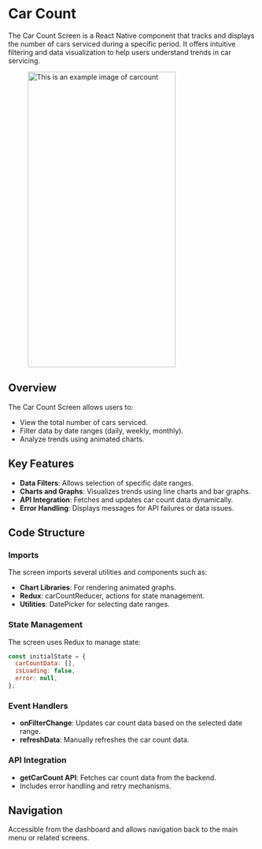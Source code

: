 
# Car Count

The Car Count Screen is a React Native component that tracks and displays the number of cars serviced during a specific period. It offers intuitive filtering and data visualization to help users understand trends in car servicing.

<figure> <img src="/img/inventory/carcount.png" alt="This is an example image  of carcount" width="300" height="600" /></figure>

## Overview

The Car Count Screen allows users to:

- View the total number of cars serviced.
- Filter data by date ranges (daily, weekly, monthly).
- Analyze trends using animated charts.

## Key Features

- **Data Filters**: Allows selection of specific date ranges.
- **Charts and Graphs**: Visualizes trends using line charts and bar graphs.
- **API Integration**: Fetches and updates car count data dynamically.
- **Error Handling**: Displays messages for API failures or data issues.

## Code Structure

### Imports

The screen imports several utilities and components such as:

- **Chart Libraries**: For rendering animated graphs.
- **Redux**: carCountReducer, actions for state management.
- **Utilities**: DatePicker for selecting date ranges.

### State Management

The screen uses Redux to manage state:

```javascript
const initialState = {
  carCountData: [],
  isLoading: false,
  error: null,
};

```
### Event Handlers

- **onFilterChange**: Updates car count data based on the selected date range.
- **refreshData**:  Manually refreshes the car count data.

### API Integration

- **getCarCount API**: Fetches car count data from the backend.
- Includes error handling and retry mechanisms.

## Navigation

Accessible from the dashboard and allows navigation back to the main menu or related screens.






